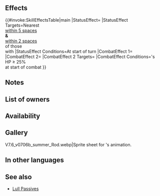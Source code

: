 {{Weapon Infobox
|tagid=SID_海辺の日傘
|intID=3645
|image=wep_rd059
|exclusive=0
|weaponType=Colorless Staff
|cost=200
|might=8
|range=2
|effect=At start of turn, inflicts【Guard】on nearest foes within 5 spaces of unit and foes within 2 spaces of those foes equipped with a skill that can trigger the Savior effect. At start of combat, if unit's HP ≥ 25%, grants Atk/Spd+5 to unit and inflicts Res-X on foe during combat (X = number of【Bonus】and【Penalty】 effects active on foe × 4; max 16; excludes stat bonuses and stat penalties).<br><br>【Guard】<br>Inflicts Special cooldown charge -1 on target per attack during combat through its next action. (Only highest value applied. Does not stack.)<br><br>【Bonus】<br>All effects that last "for 1 turn" or "that turn only." Includes bonuses granted by a skill like Rally or Hone and positive status effects (extra movement or effects like Dominance).<br><br>【Penalty】<br>All effects that last "on foe through its next action." Includes penalties inflicted by a skill like Panic or Threaten and negative status effects (preventing counterattacks, restricting movement, or the effects of a skill like Triangle Adept or Guard).
|required=Assault
|next=Seaside Parasol+
|promotionRarity=5
|promotionTier=2
|properties=
}}
==Effects==
{{#invoke:SkillEffectsTable|main
|StatusEffect={{SEt|Guard}}
|StatusEffect Targets=Nearest {{Tgt|Foes}}<br>[[within 5 spaces]]<br>'''&''' {{Tgt|Foes}}<br>[[within 2 spaces]]<br>of those {{Tgt|Foes}}<br>with {{Eft|Savior}}
|StatusEffect Conditions=At start of turn
|CombatEffect 1={{Eft|Temporary buffs|Atk/Spd|5}}
|CombatEffect 2={{Eft|Temporary debuffs|Res|4 x [[status effects]] on {{Tgt|Foe}}<br>(exc. {{SEt|Bonuses}} & {{SEt|Penalties}})|max=16}}
|CombatEffect 2 Targets={{Tgt|Foe}}
|CombatEffect Conditions={{Tgt|Unit}}'s HP ≥ 25%<br>at start of combat
}}

==Notes==
{{Guard}}
{{Temporary buffs}}
{{Temporary debuffs}}
{{EffectfromBonusPenalty|temporary debuff|target=the foe|nonStat=1}}
==List of owners==
{{Skill Hero List}}
==Availability==
{{PassiveFocusList}}
{{PassiveDistributionList}}
{{PassiveCombatManualList}}
==Gallery==
<gallery>
V7.6_v0706b_summer_Rod.webp|Sprite sheet for {{PAGENAME}}'s animation.
</gallery>
==In other languages==
{{OtherLanguages
|japanese=海辺の日傘
|german=Strandschirm
|spanishEU=Parasol costero
|spanishLA=Parasol costero
|french=Parasol de plage
|italian=Parasole marino
|chineseTW=海邊的陽傘
|portuguese=Guarda-mar
}}
==See also==
{{See also skills|cond=(Description LIKE '%number of【Bonus】%effects active on foe%' OR Description LIKE '%number of【Bonus】%effects active on% and foe%') AND (Exclusive='1' AND Name NOT LIKE '%+')}}
* [[Skill families/B Passives#Lull|Lull Passives]]
{{Weapons Navbox}}